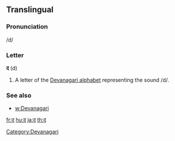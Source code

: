 ==Translingual==

===Pronunciation===
/d/

===Letter===
'''द''' (d)

# A letter of the [[Devanagari alphabet]] representing the sound /d/.

===See also===
* [[w:Devanagari]]

[[Category:Devanagari]]

[[fr:द]]
[[hu:द]]
[[ja:द]]
[[th:द]]